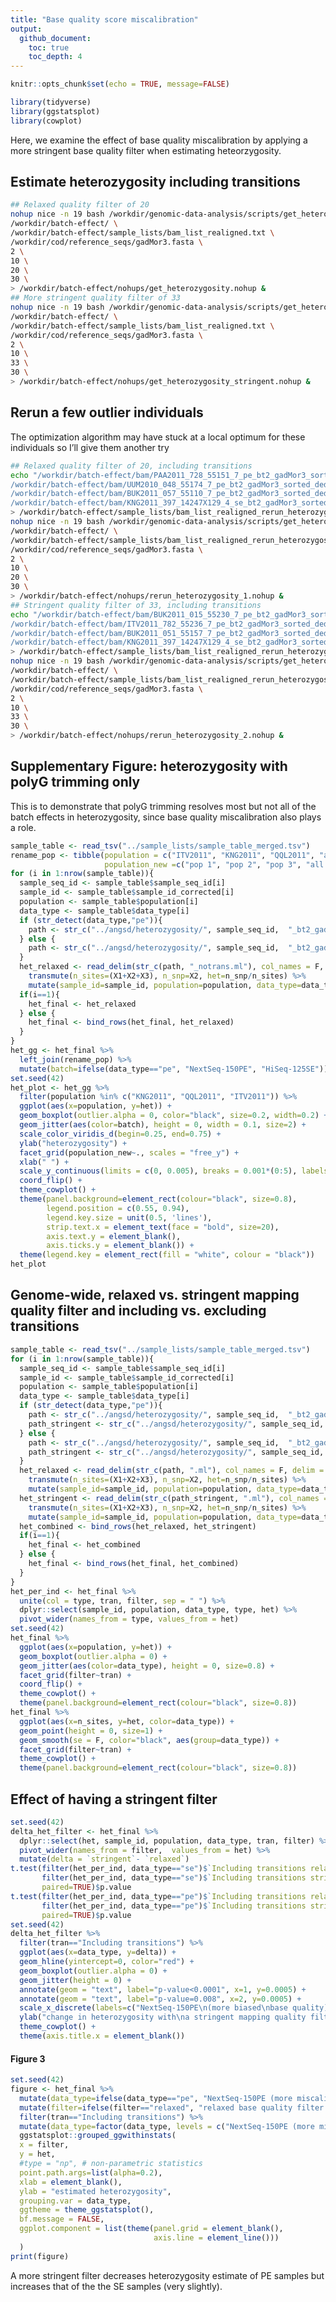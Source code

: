 ```yaml
---
title: "Base quality score miscalibration"
output: 
  github_document:
    toc: true
    toc_depth: 4
---
```


```r
knitr::opts_chunk$set(echo = TRUE, message=FALSE)
```

```r
library(tidyverse)
library(ggstatsplot)
library(cowplot)
```

Here, we examine the effect of base quality miscalibration by applying a more stringent base quality filter when estimating heteorzygosity.

## Estimate heterozygosity including transitions

```bash
## Relaxed quality filter of 20
nohup nice -n 19 bash /workdir/genomic-data-analysis/scripts/get_heterozygosity.sh \
/workdir/batch-effect/ \
/workdir/batch-effect/sample_lists/bam_list_realigned.txt \
/workdir/cod/reference_seqs/gadMor3.fasta \
2 \
10 \
20 \
30 \
> /workdir/batch-effect/nohups/get_heterozygosity.nohup &
## More stringent quality filter of 33
nohup nice -n 19 bash /workdir/genomic-data-analysis/scripts/get_heterozygosity.sh \
/workdir/batch-effect/ \
/workdir/batch-effect/sample_lists/bam_list_realigned.txt \
/workdir/cod/reference_seqs/gadMor3.fasta \
2 \
10 \
33 \
30 \
> /workdir/batch-effect/nohups/get_heterozygosity_stringent.nohup &
```

## Rerun a few outlier individuals 

The optimization algorithm may have stuck at a local optimum for these individuals so I'll give them another try

```bash
## Relaxed quality filter of 20, including transitions
echo "/workdir/batch-effect/bam/PAA2011_728_55151_7_pe_bt2_gadMor3_sorted_dedup_overlapclipped_realigned.bam
/workdir/batch-effect/bam/UUM2010_048_55174_7_pe_bt2_gadMor3_sorted_dedup_overlapclipped_realigned.bam
/workdir/batch-effect/bam/BUK2011_057_55110_7_pe_bt2_gadMor3_sorted_dedup_overlapclipped_realigned.bam
/workdir/batch-effect/bam/KNG2011_397_14247X129_4_se_bt2_gadMor3_sorted_dedup_realigned.bam" \
> /workdir/batch-effect/sample_lists/bam_list_realigned_rerun_heterozygosity_1.txt
nohup nice -n 19 bash /workdir/genomic-data-analysis/scripts/get_heterozygosity.sh \
/workdir/batch-effect/ \
/workdir/batch-effect/sample_lists/bam_list_realigned_rerun_heterozygosity_1.txt \
/workdir/cod/reference_seqs/gadMor3.fasta \
2 \
10 \
20 \
30 \
> /workdir/batch-effect/nohups/rerun_heterozygosity_1.nohup &
## Stringent quality filter of 33, including transitions
echo "/workdir/batch-effect/bam/BUK2011_015_55230_7_pe_bt2_gadMor3_sorted_dedup_overlapclipped_realigned.bam
/workdir/batch-effect/bam/ITV2011_782_55236_7_pe_bt2_gadMor3_sorted_dedup_overlapclipped_realigned.bam
/workdir/batch-effect/bam/BUK2011_051_55157_7_pe_bt2_gadMor3_sorted_dedup_overlapclipped_realigned.bam
/workdir/batch-effect/bam/KNG2011_397_14247X129_4_se_bt2_gadMor3_sorted_dedup_realigned.bam" \
> /workdir/batch-effect/sample_lists/bam_list_realigned_rerun_heterozygosity_2.txt
nohup nice -n 19 bash /workdir/genomic-data-analysis/scripts/get_heterozygosity.sh \
/workdir/batch-effect/ \
/workdir/batch-effect/sample_lists/bam_list_realigned_rerun_heterozygosity_2.txt \
/workdir/cod/reference_seqs/gadMor3.fasta \
2 \
10 \
33 \
30 \
> /workdir/batch-effect/nohups/rerun_heterozygosity_2.nohup &
```

## Supplementary Figure: heterozygosity with polyG trimming only

This is to demonstrate that polyG trimming resolves most but not all of the batch effects in heterozygosity, since base quality miscalibration also plays a role.

```r
sample_table <- read_tsv("../sample_lists/sample_table_merged.tsv")
rename_pop <- tibble(population = c("ITV2011", "KNG2011", "QQL2011", "all pops"),
                     population_new =c("pop 1", "pop 2", "pop 3", "all pops"))
for (i in 1:nrow(sample_table)){
  sample_seq_id <- sample_table$sample_seq_id[i]
  sample_id <- sample_table$sample_id_corrected[i]
  population <- sample_table$population[i]
  data_type <- sample_table$data_type[i]
  if (str_detect(data_type,"pe")){
    path <- str_c("../angsd/heterozygosity/", sample_seq_id,  "_bt2_gadMor3_sorted_dedup_overlapclipped_realigned_mindp2_maxdp10_minq20_minmapq30")
  } else {
    path <- str_c("../angsd/heterozygosity/", sample_seq_id,  "_bt2_gadMor3_sorted_dedup_realigned_mindp2_maxdp10_minq20_minmapq30")
  }
  het_relaxed <- read_delim(str_c(path, "_notrans.ml"), col_names = F, delim = " ") %>% 
    transmute(n_sites=(X1+X2+X3), n_snp=X2, het=n_snp/n_sites) %>%
    mutate(sample_id=sample_id, population=population, data_type=data_type, type="Before")
  if(i==1){
    het_final <- het_relaxed
  } else {
    het_final <- bind_rows(het_final, het_relaxed)
  }
}
het_gg <- het_final %>%
  left_join(rename_pop) %>%
  mutate(batch=ifelse(data_type=="pe", "NextSeq-150PE", "HiSeq-125SE")) 
set.seed(42)
het_plot <- het_gg %>%
  filter(population %in% c("KNG2011", "QQL2011", "ITV2011")) %>%
  ggplot(aes(x=population, y=het)) +
  geom_boxplot(outlier.alpha = 0, color="black", size=0.2, width=0.2) +
  geom_jitter(aes(color=batch), height = 0, width = 0.1, size=2) +
  scale_color_viridis_d(begin=0.25, end=0.75) +
  ylab("heterozygosity") +
  facet_grid(population_new~., scales = "free_y") +
  xlab(" ") +
  scale_y_continuous(limits = c(0, 0.005), breaks = 0.001*(0:5), labels = c("0", "0.001", "0.002", "0.003", "0.004", "0.005")) +
  coord_flip() +
  theme_cowplot() +
  theme(panel.background=element_rect(colour="black", size=0.8),
        legend.position = c(0.55, 0.94),
        legend.key.size = unit(0.5, 'lines'),
        strip.text.x = element_text(face = "bold", size=20),
        axis.text.y = element_blank(),
        axis.ticks.y = element_blank()) +
  theme(legend.key = element_rect(fill = "white", colour = "black"))
het_plot
```


## Genome-wide, relaxed vs. stringent mapping quality filter and including vs. excluding transitions

```r
sample_table <- read_tsv("../sample_lists/sample_table_merged.tsv")
for (i in 1:nrow(sample_table)){
  sample_seq_id <- sample_table$sample_seq_id[i]
  sample_id <- sample_table$sample_id_corrected[i]
  population <- sample_table$population[i]
  data_type <- sample_table$data_type[i]
  if (str_detect(data_type,"pe")){
    path <- str_c("../angsd/heterozygosity/", sample_seq_id,  "_bt2_gadMor3_sorted_dedup_overlapclipped_realigned_mindp2_maxdp10_minq20_minmapq30")
    path_stringent <- str_c("../angsd/heterozygosity/", sample_seq_id,  "_bt2_gadMor3_sorted_dedup_overlapclipped_realigned_mindp2_maxdp10_minq33_minmapq30")
  } else {
    path <- str_c("../angsd/heterozygosity/", sample_seq_id,  "_bt2_gadMor3_sorted_dedup_realigned_mindp2_maxdp10_minq20_minmapq30")
    path_stringent <- str_c("../angsd/heterozygosity/", sample_seq_id,  "_bt2_gadMor3_sorted_dedup_realigned_mindp2_maxdp10_minq33_minmapq30")
  }
  het_relaxed <- read_delim(str_c(path, ".ml"), col_names = F, delim = " ") %>% 
    transmute(n_sites=(X1+X2+X3), n_snp=X2, het=n_snp/n_sites) %>%
    mutate(sample_id=sample_id, population=population, data_type=data_type, tran="Including transitions", filter="relaxed")
  het_stringent <- read_delim(str_c(path_stringent, ".ml"), col_names = F, delim = " ") %>% 
    transmute(n_sites=(X1+X2+X3), n_snp=X2, het=n_snp/n_sites) %>%
    mutate(sample_id=sample_id, population=population, data_type=data_type, tran="Including transitions", filter="stringent")
  het_combined <- bind_rows(het_relaxed, het_stringent)
  if(i==1){
    het_final <- het_combined
  } else {
    het_final <- bind_rows(het_final, het_combined)
  }
}
het_per_ind <- het_final %>%
  unite(col = type, tran, filter, sep = " ") %>%
  dplyr::select(sample_id, population, data_type, type, het) %>%
  pivot_wider(names_from = type, values_from = het)
set.seed(42)
het_final %>%
  ggplot(aes(x=population, y=het)) +
  geom_boxplot(outlier.alpha = 0) +
  geom_jitter(aes(color=data_type), height = 0, size=0.8) +
  facet_grid(filter~tran) +
  coord_flip() +
  theme_cowplot() +
  theme(panel.background=element_rect(colour="black", size=0.8))
het_final %>%
  ggplot(aes(x=n_sites, y=het, color=data_type)) +
  geom_point(height = 0, size=1) +
  geom_smooth(se = F, color="black", aes(group=data_type)) +
  facet_grid(filter~tran) +
  theme_cowplot() +
  theme(panel.background=element_rect(colour="black", size=0.8))
```

## Effect of having a stringent filter

```r
set.seed(42)
delta_het_filter <- het_final %>%
  dplyr::select(het, sample_id, population, data_type, tran, filter) %>%
  pivot_wider(names_from = filter,  values_from = het) %>%
  mutate(delta = `stringent`- `relaxed`) 
t.test(filter(het_per_ind, data_type=="se")$`Including transitions relaxed`,
       filter(het_per_ind, data_type=="se")$`Including transitions stringent`,
       paired=TRUE)$p.value
t.test(filter(het_per_ind, data_type=="pe")$`Including transitions relaxed`,
       filter(het_per_ind, data_type=="pe")$`Including transitions stringent`,
       paired=TRUE)$p.value
set.seed(42)
delta_het_filter %>%
  filter(tran=="Including transitions") %>%
  ggplot(aes(x=data_type, y=delta)) +
  geom_hline(yintercept=0, color="red") +
  geom_boxplot(outlier.alpha = 0) +
  geom_jitter(height = 0) +
  annotate(geom = "text", label="p-value<0.0001", x=1, y=0.0005) +
  annotate(geom = "text", label="p-value=0.008", x=2, y=0.0005) +
  scale_x_discrete(labels=c("NextSeq-150PE\n(more biased\nbase quality)", "HiSeq-125SE\n(less biased\nbase quality)")) +
  ylab("change in heterozygosity with\na stringent mapping quality filter") +
  theme_cowplot() +
  theme(axis.title.x = element_blank())
```

#### Figure 3

```r
set.seed(42)
figure <- het_final %>%
  mutate(data_type=ifelse(data_type=="pe", "NextSeq-150PE (more miscalibration in base quality scores)", "HiSeq-125SE (less miscalibration in base quality scores)")) %>%
  mutate(filter=ifelse(filter=="relaxed", "relaxed base quality filter (minQ = 20)", "stringent base quality filter (minQ = 33)")) %>%
  filter(tran=="Including transitions") %>%
  mutate(data_type=factor(data_type, levels = c("NextSeq-150PE (more miscalibration in base quality scores)", "HiSeq-125SE (less miscalibration in base quality scores)"))) %>%
  ggstatsplot::grouped_ggwithinstats(
  x = filter,
  y = het,
  #type = "np", # non-parametric statistics
  point.path.args=list(alpha=0.2),
  xlab = element_blank(),
  ylab = "estimated heterozygosity",
  grouping.var = data_type,
  ggtheme = theme_ggstatsplot(),
  bf.message = FALSE,
  ggplot.component = list(theme(panel.grid = element_blank(),
                                axis.line = element_line()))
  )
print(figure)
```

A more stringent filter decreases heterozygosity estimate of PE samples but increases that of the the SE samples (very slightly).


